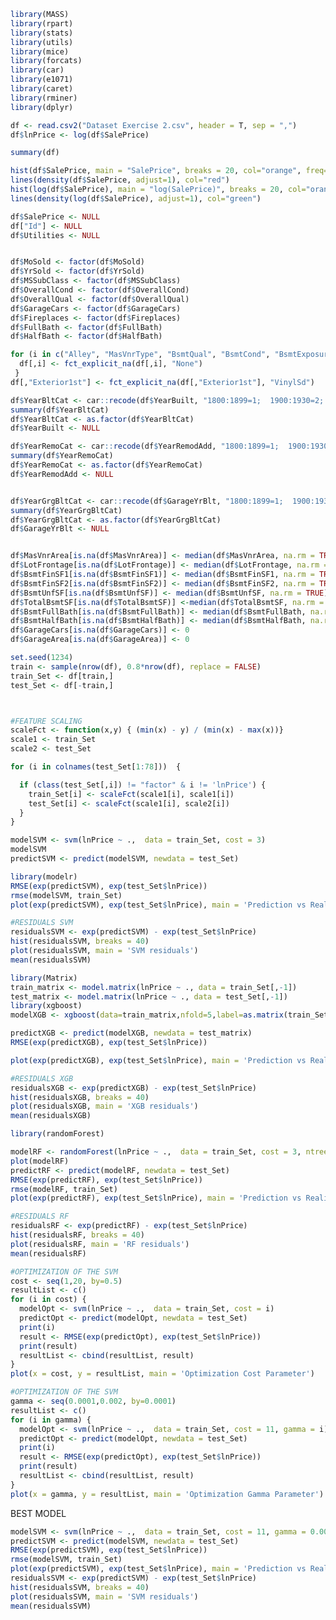 ```{r}
library(MASS)
library(rpart)
library(stats)
library(utils)
library(mice)
library(forcats)
library(car)
library(e1071)
library(caret)
library(rminer)
library(dplyr)
```

```{r}
df <- read.csv2("Dataset Exercise 2.csv", header = T, sep = ",")
df$lnPrice <- log(df$SalePrice)
```

```{r}
summary(df)

```

```{r}
hist(df$SalePrice, main = "SalePrice", breaks = 20, col="orange", freq=F)
lines(density(df$SalePrice, adjust=1), col="red")
hist(log(df$SalePrice), main = "log(SalePrice)", breaks = 20, col="orange", freq=F)
lines(density(log(df$SalePrice), adjust=1), col="green")
```



```{r}
df$SalePrice <- NULL
df["Id"] <- NULL
df$Utilities <- NULL


df$MoSold <- factor(df$MoSold)
df$YrSold <- factor(df$YrSold)
df$MSSubClass <- factor(df$MSSubClass)
df$OverallCond <- factor(df$OverallCond)
df$OverallQual <- factor(df$OverallQual)
df$GarageCars <- factor(df$GarageCars)
df$Fireplaces <- factor(df$Fireplaces)
df$FullBath <- factor(df$FullBath)
df$HalfBath <- factor(df$HalfBath)

for (i in c("Alley", "MasVnrType", "BsmtQual", "BsmtCond", "BsmtExposure", "BsmtFinType2", "FireplaceQu", "GarageQual","GarageCond", "PoolQC","Fence","MiscFeature", "GarageFinish", "GarageType",  "BsmtFinType1", "Electrical", "Functional", "MSZoning","SaleType", "KitchenQual", "Condition2", "Condition1", "Exterior2nd")) {
  df[,i] <- fct_explicit_na(df[,i], "None")
 }
df[,"Exterior1st"] <- fct_explicit_na(df[,"Exterior1st"], "VinylSd")

df$YearBltCat <- car::recode(df$YearBuilt, "1800:1899=1;  1900:1930=2; 1931:1945=3; 1946:1960=4; 1961:1975=5; 1976:1990=6; 1991:2000=7;else=8")
summary(df$YearBltCat)
df$YearBltCat <- as.factor(df$YearBltCat)
df$YearBuilt <- NULL

df$YearRemoCat <- car::recode(df$YearRemodAdd, "1800:1899=1;  1900:1930=2; 1931:1945=3; 1946:1960=4; 1961:1975=5; 1976:1990=6; 1991:2000=7;else=8")
summary(df$YearRemoCat)
df$YearRemoCat <- as.factor(df$YearRemoCat)
df$YearRemodAdd <- NULL


df$YearGrgBltCat <- car::recode(df$GarageYrBlt, "1800:1899=1;  1900:1930=2; 1931:1945=3; 1946:1960=4; 1961:1975=5; 1976:1990=6; 1991:2000=7;else=8")
summary(df$YearGrgBltCat)
df$YearGrgBltCat <- as.factor(df$YearGrgBltCat)
df$GarageYrBlt <- NULL


df$MasVnrArea[is.na(df$MasVnrArea)] <- median(df$MasVnrArea, na.rm = TRUE)
df$LotFrontage[is.na(df$LotFrontage)] <- median(df$LotFrontage, na.rm = TRUE)
df$BsmtFinSF1[is.na(df$BsmtFinSF1)] <- median(df$BsmtFinSF1, na.rm = TRUE)
df$BsmtFinSF2[is.na(df$BsmtFinSF2)] <- median(df$BsmtFinSF2, na.rm = TRUE)
df$BsmtUnfSF[is.na(df$BsmtUnfSF)] <- median(df$BsmtUnfSF, na.rm = TRUE)
df$TotalBsmtSF[is.na(df$TotalBsmtSF)] <-median(df$TotalBsmtSF, na.rm = TRUE)
df$BsmtFullBath[is.na(df$BsmtFullBath)] <- median(df$BsmtFullBath, na.rm = TRUE)
df$BsmtHalfBath[is.na(df$BsmtHalfBath)] <- median(df$BsmtHalfBath, na.rm = TRUE)
df$GarageCars[is.na(df$GarageCars)] <- 0
df$GarageArea[is.na(df$GarageArea)] <- 0

set.seed(1234)
train <- sample(nrow(df), 0.8*nrow(df), replace = FALSE)
train_Set <- df[train,]
test_Set <- df[-train,]



#FEATURE SCALING
scaleFct <- function(x,y) { (min(x) - y) / (min(x) - max(x))}
scale1 <- train_Set
scale2 <- test_Set

for (i in colnames(test_Set[1:78]))  {

  if (class(test_Set[,i]) != "factor" & i != 'lnPrice') {
    train_Set[i] <- scaleFct(scale1[i], scale1[i])
    test_Set[i] <- scaleFct(scale1[i], scale2[i])
  }
}
```

```{r}

modelSVM <- svm(lnPrice ~ .,  data = train_Set, cost = 3)
modelSVM
predictSVM <- predict(modelSVM, newdata = test_Set)


```



```{r}
library(modelr)
RMSE(exp(predictSVM), exp(test_Set$lnPrice))
rmse(modelSVM, train_Set)
plot(exp(predictSVM), exp(test_Set$lnPrice), main = 'Prediction vs Reality')
```
```{r}
#RESIDUALS SVM
residualsSVM <- exp(predictSVM) - exp(test_Set$lnPrice)
hist(residualsSVM, breaks = 40)
plot(residualsSVM, main = 'SVM residuals')
mean(residualsSVM)
```


```{r}
library(Matrix)
train_matrix <- model.matrix(lnPrice ~ ., data = train_Set[,-1])
test_matrix <- model.matrix(lnPrice ~ ., data = test_Set[,-1])
library(xgboost)
modelXGB <- xgboost(data=train_matrix,nfold=5,label=as.matrix(train_Set$lnPrice),nrounds=300,verbose=F,eval_metric='rmse')

```

```{r}
predictXGB <- predict(modelXGB, newdata = test_matrix)
RMSE(exp(predictXGB), exp(test_Set$lnPrice))

plot(exp(predictXGB), exp(test_Set$lnPrice), main = 'Prediction vs Reality XGB')

```
```{r}
#RESIDUALS XGB
residualsXGB <- exp(predictXGB) - exp(test_Set$lnPrice)
hist(residualsXGB, breaks = 40)
plot(residualsXGB, main = 'XGB residuals')
mean(residualsXGB)
```
```{r}
library(randomForest)

modelRF <- randomForest(lnPrice ~ .,  data = train_Set, cost = 3, ntree = 1000)
plot(modelRF)
predictRF <- predict(modelRF, newdata = test_Set)
RMSE(exp(predictRF), exp(test_Set$lnPrice))
rmse(modelRF, train_Set)
plot(exp(predictRF), exp(test_Set$lnPrice), main = 'Prediction vs Reality RF')

```
```{r}
#RESIDUALS RF
residualsRF <- exp(predictRF) - exp(test_Set$lnPrice)
hist(residualsRF, breaks = 40)
plot(residualsRF, main = 'RF residuals')
mean(residualsRF)
```

```{r}
#OPTIMIZATION OF THE SVM
cost <- seq(1,20, by=0.5)
resultList <- c()
for (i in cost) {
  modelOpt <- svm(lnPrice ~ .,  data = train_Set, cost = i)
  predictOpt <- predict(modelOpt, newdata = test_Set)
  print(i)
  result <- RMSE(exp(predictOpt), exp(test_Set$lnPrice))
  print(result)
  resultList <- cbind(resultList, result)
}
plot(x = cost, y = resultList, main = 'Optimization Cost Parameter')
```
```{r}
#OPTIMIZATION OF THE SVM
gamma <- seq(0.0001,0.002, by=0.0001)
resultList <- c()
for (i in gamma) {
  modelOpt <- svm(lnPrice ~ .,  data = train_Set, cost = 11, gamma = i)
  predictOpt <- predict(modelOpt, newdata = test_Set)
  print(i)
  result <- RMSE(exp(predictOpt), exp(test_Set$lnPrice))
  print(result)
  resultList <- cbind(resultList, result)
}
plot(x = gamma, y = resultList, main = 'Optimization Gamma Parameter')
```

BEST MODEL
```{r}
modelSVM <- svm(lnPrice ~ .,  data = train_Set, cost = 11, gamma = 0.0010)
predictSVM <- predict(modelSVM, newdata = test_Set)
RMSE(exp(predictSVM), exp(test_Set$lnPrice))
rmse(modelSVM, train_Set)
plot(exp(predictSVM), exp(test_Set$lnPrice), main = 'Prediction vs Reality BEST SVM')
residualsSVM <- exp(predictSVM) - exp(test_Set$lnPrice)
hist(residualsSVM, breaks = 40)
plot(residualsSVM, main = 'SVM residuals')
mean(residualsSVM)
```

